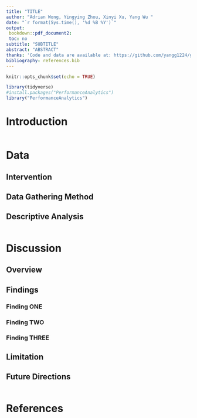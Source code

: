 ```yaml
---
title: "TITLE"
author: "Adrian Wong, Yingying Zhou, Xinyi Xu, Yang Wu "
date: "`r format(Sys.time(), '%d %B %Y')`"
output:
 bookdown::pdf_document2:
 toc: no
subtitle: "SUBTITLE"
abstract: "ABSTRACT"
thanks: 'Code and data are available at: https://github.com/yangg1224/groupproject-.git'
bibliography: references.bib
---
```


```r
knitr::opts_chunk$set(echo = TRUE)

library(tidyverse)
#install.packages("PerformanceAnalytics")
library("PerformanceAnalytics")

```

# Introduction
```r

```

# Data 

## Intervention 

## Data Gathering Method 

## Descriptive Analysis

```r





```

# Discussion

## Overview 

## Findings 

### Finding ONE

### Finding TWO

### Finding THREE

## Limitation

## Future Directions 

```r

```

\newpage

# References

